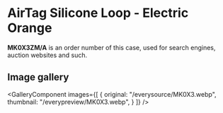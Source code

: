
# AirTag Silicone Loop - Electric Orange

<Callout type='info' emoji='👉🏻'>**MK0X3ZM/A** is an order number of this case, used for search engines, auction websites and such.</Callout>

## Image gallery

<GalleryComponent
    images={[
      {
        original: "/everysource/MK0X3.webp",
        thumbnail: "/everypreview/MK0X3.webp",
      }
    ]}
  />
